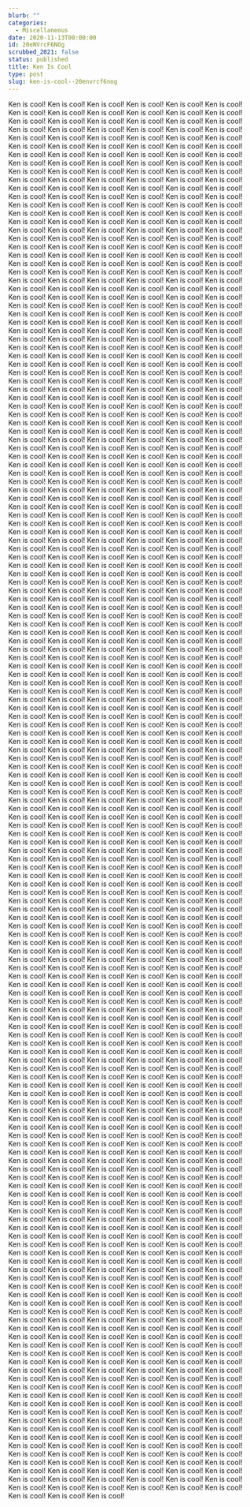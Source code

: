```yaml
---
blurb: ""
categories:
  - Miscellaneous
date: 2020-11-13T00:00:00
id: 20eNVrcF6NOg
scrubbed_2021: false
status: published
title: Ken Is Cool
type: post
slug: ken-is-cool--20envrcf6nog
---
```


Ken is cool!
Ken is cool!
Ken is cool!
Ken is cool!
Ken is cool!
Ken is cool!
Ken is cool!
Ken is cool!
Ken is cool!
Ken is cool!
Ken is cool!
Ken is cool!
Ken is cool!
Ken is cool!
Ken is cool!
Ken is cool!
Ken is cool!
Ken is cool!
Ken is cool!
Ken is cool!
Ken is cool!
Ken is cool!
Ken is cool!
Ken is cool!
Ken is cool!
Ken is cool!
Ken is cool!
Ken is cool!
Ken is cool!
Ken is cool!
Ken is cool!
Ken is cool!
Ken is cool!
Ken is cool!
Ken is cool!
Ken is cool!
Ken is cool!
Ken is cool!
Ken is cool!
Ken is cool!
Ken is cool!
Ken is cool!
Ken is cool!
Ken is cool!
Ken is cool!
Ken is cool!
Ken is cool!
Ken is cool!
Ken is cool!
Ken is cool!
Ken is cool!
Ken is cool!
Ken is cool!
Ken is cool!
Ken is cool!
Ken is cool!
Ken is cool!
Ken is cool!
Ken is cool!
Ken is cool!
Ken is cool!
Ken is cool!
Ken is cool!
Ken is cool!
Ken is cool!
Ken is cool!
Ken is cool!
Ken is cool!
Ken is cool!
Ken is cool!
Ken is cool!
Ken is cool!
Ken is cool!
Ken is cool!
Ken is cool!
Ken is cool!
Ken is cool!
Ken is cool!
Ken is cool!
Ken is cool!
Ken is cool!
Ken is cool!
Ken is cool!
Ken is cool!
Ken is cool!
Ken is cool!
Ken is cool!
Ken is cool!
Ken is cool!
Ken is cool!
Ken is cool!
Ken is cool!
Ken is cool!
Ken is cool!
Ken is cool!
Ken is cool!
Ken is cool!
Ken is cool!
Ken is cool!
Ken is cool!
Ken is cool!
Ken is cool!
Ken is cool!
Ken is cool!
Ken is cool!
Ken is cool!
Ken is cool!
Ken is cool!
Ken is cool!
Ken is cool!
Ken is cool!
Ken is cool!
Ken is cool!
Ken is cool!
Ken is cool!
Ken is cool!
Ken is cool!
Ken is cool!
Ken is cool!
Ken is cool!
Ken is cool!
Ken is cool!
Ken is cool!
Ken is cool!
Ken is cool!
Ken is cool!
Ken is cool!
Ken is cool!
Ken is cool!
Ken is cool!
Ken is cool!
Ken is cool!
Ken is cool!
Ken is cool!
Ken is cool!
Ken is cool!
Ken is cool!
Ken is cool!
Ken is cool!
Ken is cool!
Ken is cool!
Ken is cool!
Ken is cool!
Ken is cool!
Ken is cool!
Ken is cool!
Ken is cool!
Ken is cool!
Ken is cool!
Ken is cool!
Ken is cool!
Ken is cool!
Ken is cool!
Ken is cool!
Ken is cool!
Ken is cool!
Ken is cool!
Ken is cool!
Ken is cool!
Ken is cool!
Ken is cool!
Ken is cool!
Ken is cool!
Ken is cool!
Ken is cool!
Ken is cool!
Ken is cool!
Ken is cool!
Ken is cool!
Ken is cool!
Ken is cool!
Ken is cool!
Ken is cool!
Ken is cool!
Ken is cool!
Ken is cool!
Ken is cool!
Ken is cool!
Ken is cool!
Ken is cool!
Ken is cool!
Ken is cool!
Ken is cool!
Ken is cool!
Ken is cool!
Ken is cool!
Ken is cool!
Ken is cool!
Ken is cool!
Ken is cool!
Ken is cool!
Ken is cool!
Ken is cool!
Ken is cool!
Ken is cool!
Ken is cool!
Ken is cool!
Ken is cool!
Ken is cool!
Ken is cool!
Ken is cool!
Ken is cool!
Ken is cool!
Ken is cool!
Ken is cool!
Ken is cool!
Ken is cool!
Ken is cool!
Ken is cool!
Ken is cool!
Ken is cool!
Ken is cool!
Ken is cool!
Ken is cool!
Ken is cool!
Ken is cool!
Ken is cool!
Ken is cool!
Ken is cool!
Ken is cool!
Ken is cool!
Ken is cool!
Ken is cool!
Ken is cool!
Ken is cool!
Ken is cool!
Ken is cool!
Ken is cool!
Ken is cool!
Ken is cool!
Ken is cool!
Ken is cool!
Ken is cool!
Ken is cool!
Ken is cool!
Ken is cool!
Ken is cool!
Ken is cool!
Ken is cool!
Ken is cool!
Ken is cool!
Ken is cool!
Ken is cool!
Ken is cool!
Ken is cool!
Ken is cool!
Ken is cool!
Ken is cool!
Ken is cool!
Ken is cool!
Ken is cool!
Ken is cool!
Ken is cool!
Ken is cool!
Ken is cool!
Ken is cool!
Ken is cool!
Ken is cool!
Ken is cool!
Ken is cool!
Ken is cool!
Ken is cool!
Ken is cool!
Ken is cool!
Ken is cool!
Ken is cool!
Ken is cool!
Ken is cool!
Ken is cool!
Ken is cool!
Ken is cool!
Ken is cool!
Ken is cool!
Ken is cool!
Ken is cool!
Ken is cool!
Ken is cool!
Ken is cool!
Ken is cool!
Ken is cool!
Ken is cool!
Ken is cool!
Ken is cool!
Ken is cool!
Ken is cool!
Ken is cool!
Ken is cool!
Ken is cool!
Ken is cool!
Ken is cool!
Ken is cool!
Ken is cool!
Ken is cool!
Ken is cool!
Ken is cool!
Ken is cool!
Ken is cool!
Ken is cool!
Ken is cool!
Ken is cool!
Ken is cool!
Ken is cool!
Ken is cool!
Ken is cool!
Ken is cool!
Ken is cool!
Ken is cool!
Ken is cool!
Ken is cool!
Ken is cool!
Ken is cool!
Ken is cool!
Ken is cool!
Ken is cool!
Ken is cool!
Ken is cool!
Ken is cool!
Ken is cool!
Ken is cool!
Ken is cool!
Ken is cool!
Ken is cool!
Ken is cool!
Ken is cool!
Ken is cool!
Ken is cool!
Ken is cool!
Ken is cool!
Ken is cool!
Ken is cool!
Ken is cool!
Ken is cool!
Ken is cool!
Ken is cool!
Ken is cool!
Ken is cool!
Ken is cool!
Ken is cool!
Ken is cool!
Ken is cool!
Ken is cool!
Ken is cool!
Ken is cool!
Ken is cool!
Ken is cool!
Ken is cool!
Ken is cool!
Ken is cool!
Ken is cool!
Ken is cool!
Ken is cool!
Ken is cool!
Ken is cool!
Ken is cool!
Ken is cool!
Ken is cool!
Ken is cool!
Ken is cool!
Ken is cool!
Ken is cool!
Ken is cool!
Ken is cool!
Ken is cool!
Ken is cool!
Ken is cool!
Ken is cool!
Ken is cool!
Ken is cool!
Ken is cool!
Ken is cool!
Ken is cool!
Ken is cool!
Ken is cool!
Ken is cool!
Ken is cool!
Ken is cool!
Ken is cool!
Ken is cool!
Ken is cool!
Ken is cool!
Ken is cool!
Ken is cool!
Ken is cool!
Ken is cool!
Ken is cool!
Ken is cool!
Ken is cool!
Ken is cool!
Ken is cool!
Ken is cool!
Ken is cool!
Ken is cool!
Ken is cool!
Ken is cool!
Ken is cool!
Ken is cool!
Ken is cool!
Ken is cool!
Ken is cool!
Ken is cool!
Ken is cool!
Ken is cool!
Ken is cool!
Ken is cool!
Ken is cool!
Ken is cool!
Ken is cool!
Ken is cool!
Ken is cool!
Ken is cool!
Ken is cool!
Ken is cool!
Ken is cool!
Ken is cool!
Ken is cool!
Ken is cool!
Ken is cool!
Ken is cool!
Ken is cool!
Ken is cool!
Ken is cool!
Ken is cool!
Ken is cool!
Ken is cool!
Ken is cool!
Ken is cool!
Ken is cool!
Ken is cool!
Ken is cool!
Ken is cool!
Ken is cool!
Ken is cool!
Ken is cool!
Ken is cool!
Ken is cool!
Ken is cool!
Ken is cool!
Ken is cool!
Ken is cool!
Ken is cool!
Ken is cool!
Ken is cool!
Ken is cool!
Ken is cool!
Ken is cool!
Ken is cool!
Ken is cool!
Ken is cool!
Ken is cool!
Ken is cool!
Ken is cool!
Ken is cool!
Ken is cool!
Ken is cool!
Ken is cool!
Ken is cool!
Ken is cool!
Ken is cool!
Ken is cool!
Ken is cool!
Ken is cool!
Ken is cool!
Ken is cool!
Ken is cool!
Ken is cool!
Ken is cool!
Ken is cool!
Ken is cool!
Ken is cool!
Ken is cool!
Ken is cool!
Ken is cool!
Ken is cool!
Ken is cool!
Ken is cool!
Ken is cool!
Ken is cool!
Ken is cool!
Ken is cool!
Ken is cool!
Ken is cool!
Ken is cool!
Ken is cool!
Ken is cool!
Ken is cool!
Ken is cool!
Ken is cool!
Ken is cool!
Ken is cool!
Ken is cool!
Ken is cool!
Ken is cool!
Ken is cool!
Ken is cool!
Ken is cool!
Ken is cool!
Ken is cool!
Ken is cool!
Ken is cool!
Ken is cool!
Ken is cool!
Ken is cool!
Ken is cool!
Ken is cool!
Ken is cool!
Ken is cool!
Ken is cool!
Ken is cool!
Ken is cool!
Ken is cool!
Ken is cool!
Ken is cool!
Ken is cool!
Ken is cool!
Ken is cool!
Ken is cool!
Ken is cool!
Ken is cool!
Ken is cool!
Ken is cool!
Ken is cool!
Ken is cool!
Ken is cool!
Ken is cool!
Ken is cool!
Ken is cool!
Ken is cool!
Ken is cool!
Ken is cool!
Ken is cool!
Ken is cool!
Ken is cool!
Ken is cool!
Ken is cool!
Ken is cool!
Ken is cool!
Ken is cool!
Ken is cool!
Ken is cool!
Ken is cool!
Ken is cool!
Ken is cool!
Ken is cool!
Ken is cool!
Ken is cool!
Ken is cool!
Ken is cool!
Ken is cool!
Ken is cool!
Ken is cool!
Ken is cool!
Ken is cool!
Ken is cool!
Ken is cool!
Ken is cool!
Ken is cool!
Ken is cool!
Ken is cool!
Ken is cool!
Ken is cool!
Ken is cool!
Ken is cool!
Ken is cool!
Ken is cool!
Ken is cool!
Ken is cool!
Ken is cool!
Ken is cool!
Ken is cool!
Ken is cool!
Ken is cool!
Ken is cool!
Ken is cool!
Ken is cool!
Ken is cool!
Ken is cool!
Ken is cool!
Ken is cool!
Ken is cool!
Ken is cool!
Ken is cool!
Ken is cool!
Ken is cool!
Ken is cool!
Ken is cool!
Ken is cool!
Ken is cool!
Ken is cool!
Ken is cool!
Ken is cool!
Ken is cool!
Ken is cool!
Ken is cool!
Ken is cool!
Ken is cool!
Ken is cool!
Ken is cool!
Ken is cool!
Ken is cool!
Ken is cool!
Ken is cool!
Ken is cool!
Ken is cool!
Ken is cool!
Ken is cool!
Ken is cool!
Ken is cool!
Ken is cool!
Ken is cool!
Ken is cool!
Ken is cool!
Ken is cool!
Ken is cool!
Ken is cool!
Ken is cool!
Ken is cool!
Ken is cool!
Ken is cool!
Ken is cool!
Ken is cool!
Ken is cool!
Ken is cool!
Ken is cool!
Ken is cool!
Ken is cool!
Ken is cool!
Ken is cool!
Ken is cool!
Ken is cool!
Ken is cool!
Ken is cool!
Ken is cool!
Ken is cool!
Ken is cool!
Ken is cool!
Ken is cool!
Ken is cool!
Ken is cool!
Ken is cool!
Ken is cool!
Ken is cool!
Ken is cool!
Ken is cool!
Ken is cool!
Ken is cool!
Ken is cool!
Ken is cool!
Ken is cool!
Ken is cool!
Ken is cool!
Ken is cool!
Ken is cool!
Ken is cool!
Ken is cool!
Ken is cool!
Ken is cool!
Ken is cool!
Ken is cool!
Ken is cool!
Ken is cool!
Ken is cool!
Ken is cool!
Ken is cool!
Ken is cool!
Ken is cool!
Ken is cool!
Ken is cool!
Ken is cool!
Ken is cool!
Ken is cool!
Ken is cool!
Ken is cool!
Ken is cool!
Ken is cool!
Ken is cool!
Ken is cool!
Ken is cool!
Ken is cool!
Ken is cool!
Ken is cool!
Ken is cool!
Ken is cool!
Ken is cool!
Ken is cool!
Ken is cool!
Ken is cool!
Ken is cool!
Ken is cool!
Ken is cool!
Ken is cool!
Ken is cool!
Ken is cool!
Ken is cool!
Ken is cool!
Ken is cool!
Ken is cool!
Ken is cool!
Ken is cool!
Ken is cool!
Ken is cool!
Ken is cool!
Ken is cool!
Ken is cool!
Ken is cool!
Ken is cool!
Ken is cool!
Ken is cool!
Ken is cool!
Ken is cool!
Ken is cool!
Ken is cool!
Ken is cool!
Ken is cool!
Ken is cool!
Ken is cool!
Ken is cool!
Ken is cool!
Ken is cool!
Ken is cool!
Ken is cool!
Ken is cool!
Ken is cool!
Ken is cool!
Ken is cool!
Ken is cool!
Ken is cool!
Ken is cool!
Ken is cool!
Ken is cool!
Ken is cool!
Ken is cool!
Ken is cool!
Ken is cool!
Ken is cool!
Ken is cool!
Ken is cool!
Ken is cool!
Ken is cool!
Ken is cool!
Ken is cool!
Ken is cool!
Ken is cool!
Ken is cool!
Ken is cool!
Ken is cool!
Ken is cool!
Ken is cool!
Ken is cool!
Ken is cool!
Ken is cool!
Ken is cool!
Ken is cool!
Ken is cool!
Ken is cool!
Ken is cool!
Ken is cool!
Ken is cool!
Ken is cool!
Ken is cool!
Ken is cool!
Ken is cool!
Ken is cool!
Ken is cool!
Ken is cool!
Ken is cool!
Ken is cool!
Ken is cool!
Ken is cool!
Ken is cool!
Ken is cool!
Ken is cool!
Ken is cool!
Ken is cool!
Ken is cool!
Ken is cool!
Ken is cool!
Ken is cool!
Ken is cool!
Ken is cool!
Ken is cool!
Ken is cool!
Ken is cool!
Ken is cool!
Ken is cool!
Ken is cool!
Ken is cool!
Ken is cool!
Ken is cool!
Ken is cool!
Ken is cool!
Ken is cool!
Ken is cool!
Ken is cool!
Ken is cool!
Ken is cool!
Ken is cool!
Ken is cool!
Ken is cool!
Ken is cool!
Ken is cool!
Ken is cool!
Ken is cool!
Ken is cool!
Ken is cool!
Ken is cool!
Ken is cool!
Ken is cool!
Ken is cool!
Ken is cool!
Ken is cool!
Ken is cool!
Ken is cool!
Ken is cool!
Ken is cool!
Ken is cool!
Ken is cool!
Ken is cool!
Ken is cool!
Ken is cool!
Ken is cool!
Ken is cool!
Ken is cool!
Ken is cool!
Ken is cool!
Ken is cool!
Ken is cool!
Ken is cool!
Ken is cool!
Ken is cool!
Ken is cool!
Ken is cool!
Ken is cool!
Ken is cool!
Ken is cool!
Ken is cool!
Ken is cool!
Ken is cool!
Ken is cool!
Ken is cool!
Ken is cool!
Ken is cool!
Ken is cool!
Ken is cool!
Ken is cool!
Ken is cool!
Ken is cool!
Ken is cool!
Ken is cool!
Ken is cool!
Ken is cool!
Ken is cool!
Ken is cool!
Ken is cool!
Ken is cool!
Ken is cool!
Ken is cool!
Ken is cool!
Ken is cool!
Ken is cool!
Ken is cool!
Ken is cool!
Ken is cool!
Ken is cool!
Ken is cool!
Ken is cool!
Ken is cool!
Ken is cool!
Ken is cool!
Ken is cool!
Ken is cool!
Ken is cool!
Ken is cool!
Ken is cool!
Ken is cool!
Ken is cool!
Ken is cool!
Ken is cool!
Ken is cool!
Ken is cool!
Ken is cool!
Ken is cool!
Ken is cool!
Ken is cool!
Ken is cool!
Ken is cool!
Ken is cool!
Ken is cool!
Ken is cool!
Ken is cool!
Ken is cool!
Ken is cool!
Ken is cool!
Ken is cool!
Ken is cool!
Ken is cool!
Ken is cool!
Ken is cool!
Ken is cool!
Ken is cool!
Ken is cool!
Ken is cool!
Ken is cool!
Ken is cool!
Ken is cool!
Ken is cool!
Ken is cool!
Ken is cool!
Ken is cool!
Ken is cool!
Ken is cool!
Ken is cool!
Ken is cool!
Ken is cool!
Ken is cool!
Ken is cool!
Ken is cool!
Ken is cool!
Ken is cool!
Ken is cool!
Ken is cool!
Ken is cool!
Ken is cool!
Ken is cool!
Ken is cool!
Ken is cool!
Ken is cool!
Ken is cool!
Ken is cool!
Ken is cool!
Ken is cool!
Ken is cool!
Ken is cool!
Ken is cool!
Ken is cool!
Ken is cool!
Ken is cool!
Ken is cool!
Ken is cool!
Ken is cool!
Ken is cool!
Ken is cool!
Ken is cool!
Ken is cool!
Ken is cool!
Ken is cool!
Ken is cool!
Ken is cool!
Ken is cool!
Ken is cool!
Ken is cool!
Ken is cool!
Ken is cool!
Ken is cool!
Ken is cool!
Ken is cool!
Ken is cool!
Ken is cool!
Ken is cool!
Ken is cool!
Ken is cool!
Ken is cool!
Ken is cool!
Ken is cool!
Ken is cool!
Ken is cool!
Ken is cool!
Ken is cool!
Ken is cool!
Ken is cool!
Ken is cool!
Ken is cool!
Ken is cool!
Ken is cool!
Ken is cool!
Ken is cool!
Ken is cool!
Ken is cool!
Ken is cool!
Ken is cool!
Ken is cool!
Ken is cool!
Ken is cool!
Ken is cool!
Ken is cool!
Ken is cool!
Ken is cool!
Ken is cool!
Ken is cool!
Ken is cool!
Ken is cool!
Ken is cool!
Ken is cool!
Ken is cool!
Ken is cool!
Ken is cool!
Ken is cool!
Ken is cool!
Ken is cool!
Ken is cool!